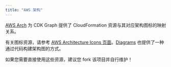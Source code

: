 ```yaml
---
title: "AWS 架构"
---
```





[AWS Arch](https://aws.github.io/aws-pdk/developer_guides/aws-arch/index.html) 为 CDK Graph 提供了 CloudFormation 资源与其对应架构图标的映射关系。

有关图标资源，请参考 [AWS Architecture Icons 页面](https://aws.amazon.com/architecture/icons/)。[Diagrams](https://diagrams.mingrammer.com/) 也提供了一种通过代码构建架构图的方式。

如果您需要直接使用这些资源，建议您 fork 该项目并自行维护！